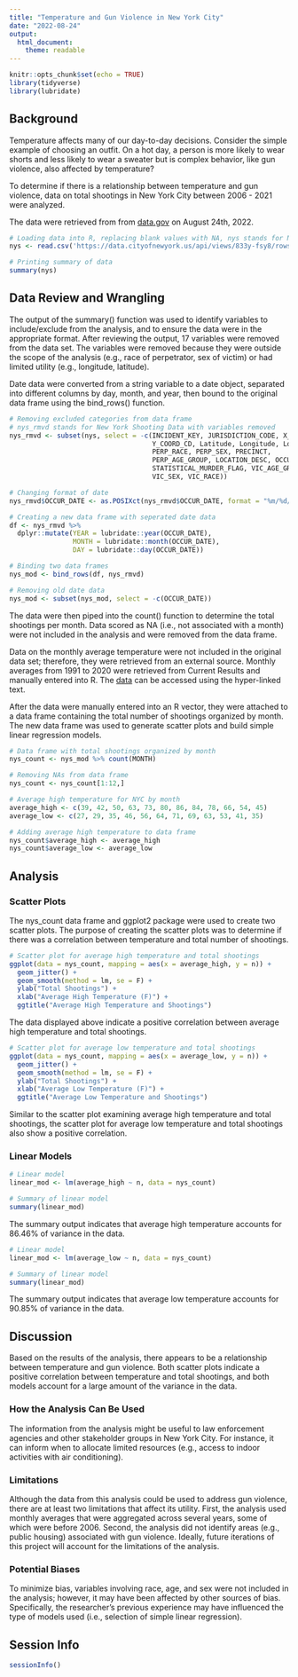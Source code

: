 ```yaml
---
title: "Temperature and Gun Violence in New York City"
date: "2022-08-24"
output:
  html_document:
    theme: readable
---
```


```r
knitr::opts_chunk$set(echo = TRUE)
library(tidyverse)
library(lubridate)
```

## Background 

Temperature affects many of our day-to-day decisions. Consider the simple example of choosing an outfit. On a hot day, a person is more likely to wear shorts and less likely to wear a sweater but is complex behavior, like gun violence, also affected by temperature? 

To determine if there is a relationship between temperature and gun violence, data on total shootings in New York City between 2006 - 2021 were analyzed. 

The data were retrieved from from [data.gov](data.gov) on August 24th, 2022. 

```r
# Loading data into R, replacing blank values with NA, nys stands for New York Shooting
nys <- read.csv('https://data.cityofnewyork.us/api/views/833y-fsy8/rows.csv?accessType=DOWNLOAD', header = T, na.strings = c("","NA"))

# Printing summary of data
summary(nys)
```

## Data Review and Wrangling 

The output of the summary() function was used to identify variables to 
include/exclude from the analysis, and to ensure the data were in the appropriate 
format. After reviewing the output, 17 variables were removed from 
the data set. The variables were removed because they were outside the scope of 
the analysis (e.g., race of perpetrator, sex of victim) or had limited 
utility (e.g., longitude, latitude). 

Date data were converted from a string variable to a date object, separated into different columns by day, month, and year, then bound to the original 
data frame using the bind_rows() function.

```r
# Removing excluded categories from data frame
# nys_rmvd stands for New York Shooting Data with variables removed
nys_rmvd <- subset(nys, select = -c(INCIDENT_KEY, JURISDICTION_CODE, X_COORD_CD, 
                                    Y_COORD_CD, Latitude, Longitude, Lon_Lat, 
                                    PERP_RACE, PERP_SEX, PRECINCT, 
                                    PERP_AGE_GROUP, LOCATION_DESC, OCCUR_TIME, 
                                    STATISTICAL_MURDER_FLAG, VIC_AGE_GROUP, 
                                    VIC_SEX, VIC_RACE))

# Changing format of date
nys_rmvd$OCCUR_DATE <- as.POSIXct(nys_rmvd$OCCUR_DATE, format = "%m/%d/%Y")

# Creating a new data frame with seperated date data
df <- nys_rmvd %>%
  dplyr::mutate(YEAR = lubridate::year(OCCUR_DATE),
                MONTH = lubridate::month(OCCUR_DATE),
                DAY = lubridate::day(OCCUR_DATE))

# Binding two data frames
nys_mod <- bind_rows(df, nys_rmvd)

# Removing old date data
nys_mod <- subset(nys_mod, select = -c(OCCUR_DATE))

```

The data were then piped into the count() function to determine the total
shootings per month. Data scored as NA (i.e., not associated with a month) 
were not included in the analysis and were removed from the data frame. 

Data on the monthly average temperature were not included in the original data 
set; therefore, they were retrieved from an external source. Monthly averages 
from 1991 to 2020 were retrieved from Current Results and manually entered into 
R. The [data](https://www.currentresults.com/Weather/New-York/Places/new-york-city-temperatures-by-month-average.php) can be accessed using the hyper-linked text.

After the data were manually entered into an R vector, they were attached to a 
data frame containing the total number of shootings organized by month. The new 
data frame was used to generate scatter plots and build simple linear regression models.

```r

# Data frame with total shootings organized by month
nys_count <- nys_mod %>% count(MONTH)

# Removing NAs from data frame
nys_count <- nys_count[1:12,]

# Average high temperature for NYC by month
average_high <- c(39, 42, 50, 63, 73, 80, 86, 84, 78, 66, 54, 45)
average_low <- c(27, 29, 35, 46, 56, 64, 71, 69, 63, 53, 41, 35)

# Adding average high temperature to data frame
nys_count$average_high <- average_high
nys_count$average_low <- average_low
```

## Analysis

### Scatter Plots

The nys_count data frame and ggplot2 package were used to create two scatter 
plots. The purpose of creating the scatter plots was to determine if there was 
a correlation between temperature and total number of shootings. 

```r
# Scatter plot for average high temperature and total shootings
ggplot(data = nys_count, mapping = aes(x = average_high, y = n)) +
  geom_jitter() + 
  geom_smooth(method = lm, se = F) + 
  ylab("Total Shootings") + 
  xlab("Average High Temperature (F)") +
  ggtitle("Average High Temperature and Shootings")
```

The data displayed above indicate a positive correlation 
between average high temperature and total shootings.

```r
# Scatter plot for average low temperature and total shootings
ggplot(data = nys_count, mapping = aes(x = average_low, y = n)) +
  geom_jitter() + 
  geom_smooth(method = lm, se = F) + 
  ylab("Total Shootings") + 
  xlab("Average Low Temperature (F)") +
  ggtitle("Average Low Temperature and Shootings")
```

Similar to the scatter plot examining average high temperature and total 
shootings, the scatter plot for average low temperature and total shootings 
also show a positive correlation. 

### Linear Models

```r
# Linear model 
linear_mod <- lm(average_high ~ n, data = nys_count)

# Summary of linear model
summary(linear_mod)
```

The summary output indicates that average high temperature accounts for 86.46% 
of variance in the data.

```r
# Linear model 
linear_mod <- lm(average_low ~ n, data = nys_count)

# Summary of linear model
summary(linear_mod)
```

The summary output indicates that average low temperature accounts for 90.85% 
of variance in the data.

## Discussion

Based on the results of the analysis, there appears to be a relationship between temperature and gun violence. Both scatter plots indicate a positive correlation between temperature and 
total shootings, and both models account for a large amount of the
variance in the data.

### How the Analysis Can Be Used

The information from the analysis might be useful to law enforcement agencies and other stakeholder groups in New York City. For instance, it can inform when to allocate limited resources (e.g., access to indoor activities with air conditioning).

### Limitations

Although the data from this analysis could be used to address gun violence, 
there are at least two limitations that affect its utility. First, the analysis used 
monthly averages that were aggregated across several years, some of which were
before 2006. Second, the analysis did not identify areas (e.g., public housing) associated with gun violence. Ideally, future iterations of this project will account for the 
limitations of the analysis.

### Potential Biases 

To minimize bias, variables involving race, age, and sex were not included in 
the analysis; however, it may have been affected by other sources of bias. 
Specifically, the researcher's previous experience may have influenced the type of
models used (i.e., selection of simple linear regression).

## Session Info 

```r
sessionInfo()
```


